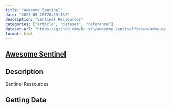 ```yaml
---
title: "Awesome Sentinel"
date: "2025-05-28T20:39:18Z"
description: "Sentinel Ressources"
categories: ["article", "dataset", "reference"]
dataset-url: "https://github.com/kr-stn/awesome-sentinel?tab=readme-ov-file"
format: html
---
```


## [Awesome Sentinel](https://github.com/kr-stn/awesome-sentinel?tab=readme-ov-file)

## Description

Sentinel Ressources

## Getting Data

